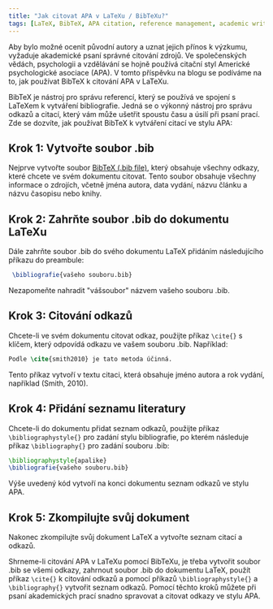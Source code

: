 ```yaml
---
title: "Jak citovat APA v LaTeXu / BibTeXu?"
tags: [LaTeX, BibTeX, APA citation, reference management, academic writing]
---
```




Aby bylo možné ocenit původní autory a uznat jejich přínos k výzkumu, vyžaduje akademické psaní správné citování zdrojů. Ve společenských vědách, psychologii a vzdělávání se hojně používá citační styl Americké psychologické asociace (APA). V tomto příspěvku na blogu se podíváme na to, jak používat BibTeX k citování APA v LaTeXu.

BibTeX je nástroj pro správu referencí, který se používá ve spojení s LaTeXem k vytváření bibliografie. Jedná se o výkonný nástroj pro správu odkazů a citací, který vám může ušetřit spoustu času a úsilí při psaní prací. Zde se dozvíte, jak používat BibTeX k vytváření citací ve stylu APA:

<CiteDrive/>

## Krok 1: Vytvořte soubor .bib

Nejprve vytvořte soubor [BibTeX (.bib file)](/), který obsahuje všechny odkazy, které chcete ve svém dokumentu citovat. Tento soubor obsahuje všechny informace o zdrojích, včetně jména autora, data vydání, názvu článku a názvu časopisu nebo knihy.

## Krok 2: Zahrňte soubor .bib do dokumentu LaTeXu

Dále zahrňte soubor .bib do svého dokumentu LaTeX přidáním následujícího příkazu do preambule:

```latex
 \bibliografie{vašeho souboru.bib}
```
Nezapomeňte nahradit "vášsoubor" názvem vašeho souboru .bib.

## Krok 3: Citování odkazů

Chcete-li ve svém dokumentu citovat odkaz, použijte příkaz `\cite{}` s klíčem, který odpovídá odkazu ve vašem souboru .bib. Například:

```latex
Podle \cite{smith2010} je tato metoda účinná.
```

Tento příkaz vytvoří v textu citaci, která obsahuje jméno autora a rok vydání, například (Smith, 2010).

## Krok 4: Přidání seznamu literatury

Chcete-li do dokumentu přidat seznam odkazů, použijte příkaz `\bibliographystyle{}` pro zadání stylu bibliografie, po kterém následuje příkaz `\bibliography{}` pro zadání souboru .bib:

```latex
\bibliographystyle{apalike} 
\bibliografie{vašeho souboru.bib}
```
Výše uvedený kód vytvoří na konci dokumentu seznam odkazů ve stylu APA.    

## Krok 5: Zkompilujte svůj dokument

Nakonec zkompilujte svůj dokument LaTeX a vytvořte seznam citací a odkazů.

Shrneme-li citování APA v LaTeXu pomocí BibTeXu, je třeba vytvořit soubor .bib se všemi odkazy, zahrnout soubor .bib do dokumentu LaTeX, použít příkaz `\cite{}` k citování odkazů a pomocí příkazů `\bibliographystyle{}` a `\bibliography{}` vytvořit seznam odkazů. Pomocí těchto kroků můžete při psaní akademických prací snadno spravovat a citovat odkazy ve stylu APA.